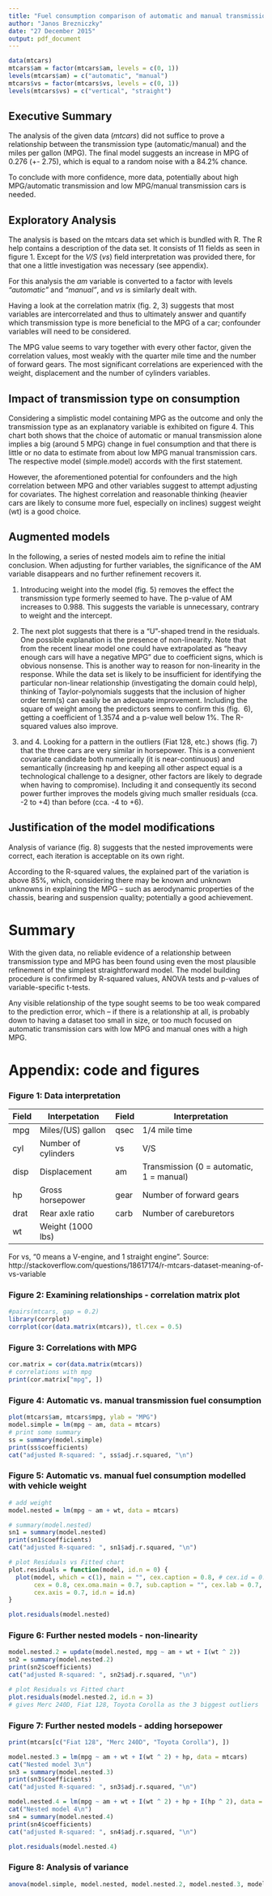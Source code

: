 ```yaml
---
title: "Fuel consumption comparison of automatic and manual transmission cars"
author: "Janos Brezniczky"
date: "27 December 2015"
output: pdf_document
---
```


```r
data(mtcars)
mtcars$am = factor(mtcars$am, levels = c(0, 1))
levels(mtcars$am) = c("automatic", "manual")
mtcars$vs = factor(mtcars$vs, levels = c(0, 1))
levels(mtcars$vs) = c("vertical", "straight")
```

## Executive Summary

The analysis of the given data (_mtcars_) did not suffice to prove a 
relationship between the transmission type (automatic/manual) and the miles per 
gallon (MPG). The final model suggests an increase in MPG of 0.276 (+- 2.75), 
which is equal to a random noise with a 84.2% chance.

To conclude with more confidence, more data, potentially about high MPG/automatic 
transmission and low MPG/manual transmission cars is needed.

## Exploratory Analysis

The analysis is based on the mtcars data set which is bundled with R. The R help
contains a description of the data set. It consists of 11 fields as seen in
figure 1. Except for the _V/S_ (_vs_) field interpretation was provided there, 
for that one a little investigation was necessary (see appendix).

For this analysis the _am_ variable is converted to a factor with levels
_"automatic"_ and _"manual"_, and _vs_ is similarly dealt with.

Having a look at the correlation matrix (fig. 2, 3) suggests that most variables 
are intercorrelated and thus to ultimately answer and quantify which transmission
type is more beneficial to the MPG of a car; confounder variables will need to 
be considered.

The MPG value seems to vary together with every other factor, given the 
correlation values, most weakly with the quarter mile time and the number of 
forward gears. The most significant correlations are experienced with
the weight, displacement and the number of cylinders variables.

## Impact of transmission type on consumption

Considering a simplistic model containing MPG as the outcome and only the 
transmission type as an explanatory variable is exhibited on figure 4. This 
chart both shows that the choice of automatic or manual transmission alone 
implies a big (around 5 MPG) change in fuel consumption and that there is little
or no data to estimate from about low MPG manual transmission cars.
The respective model (simple.model) accords with the first statement.

However, the aforementioned potential for confounders and the high correlation 
between MPG and other variables suggest to attempt adjusting for covariates.
The highest correlation and reasonable thinking (heavier cars are likely to 
consume more fuel, especially on inclines) suggest weight (wt) is a good 
choice.

## Augmented models

In the following, a series of nested models aim to refine the initial
conclusion. When adjusting for further variables, the significance of the AM
variable disappears and no further refinement recovers it.

1. Introducing weight into the model (fig. 5) removes the effect the 
transmission type formerly seemed to have. The p-value of AM increases to 0.988.
This suggests the variable is unnecessary, contrary to weight and the intercept.

2. The next plot suggests that there is a "U"-shaped trend in the residuals. One 
possible explanation is the presence of non-linearity. Note that from the recent
linear model one could have extrapolated as "heavy enough cars will have a 
negative MPG" due to coefficient signs, which is obvious nonsense. This is 
another way to reason for non-linearity in the response.
While the data set is likely to be insufficient for identifying the particular
non-linear relationship (investigating the domain could help), thinking of 
Taylor-polynomials suggests that the inclusion of higher order term(s) can 
easily be an adequate improvement.
Including the square of weight among the predictors seems to confirm this (fig. 
6), getting a coefficient of 1.3574 and a p-value well below 1%. The R-squared 
values also improve.

3. and 4. Looking for a pattern in the outliers (Fiat 128, etc.) shows (fig. 7)
that the three cars are very similar in horsepower. This is a convenient covariate 
candidate both numerically (it is near-continuous) and semantically (increasing 
hp and keeping all other aspect equal is a technological challenge to a 
designer, other factors are likely to degrade when having to compromise).
Including it and consequently its second power further improves the models 
giving much smaller residuals (cca. -2 to +4) than before (cca. -4 to +6).

## Justification of the model modifications

Analysis of variance (fig. 8) suggests that the nested improvements were 
correct, each iteration is acceptable on its own right.

According to the R-squared values, the explained part of the variation is above
85%, which, considering there may be known and unknown unknowns in explaining 
the MPG -- such as aerodynamic properties of the chassis, bearing and suspension 
quality; potentially a good achievement.

# Summary

With the given data, no reliable evidence of a relationship between 
transmission type and MPG has been found using even the most plausible 
refinement of the simplest straightforward model.
The model building procedure is confirmed by R-squared values, ANOVA tests and
p-values of variable-specific t-tests.

Any visible relationship of the type sought seems to be too weak compared to the 
prediction error, which -- if there is a relationship at all, is probably down 
to having a dataset too small in size, or too much focused on automatic 
transmission cars with low MPG and manual ones with a high MPG.

# Appendix: code and figures

### Figure 1: Data interpretation

Field|Interpetation|Field|Interpretation
-----|-------------|-----|--------------
mpg|Miles/(US) gallon|qsec|1/4 mile time
cyl|Number of cylinders|vs|V/S
disp|Displacement|am|Transmission (0 = automatic, 1 = manual)
hp|Gross horsepower|gear|Number of forward gears
drat|Rear axle ratio|carb|Number of careburetors
wt|Weight (1000 lbs)||

For vs, "0 means a V-engine, and 1 straight engine". Source:
http://stackoverflow.com/questions/18617174/r-mtcars-dataset-meaning-of-vs-variable

<!-- TODO: a ggplot2 alternative, if exists, is preferred (use alpha) -->
### Figure 2: Examining relationships - correlation matrix plot
```r
#pairs(mtcars, gap = 0.2)
library(corrplot)
corrplot(cor(data.matrix(mtcars)), tl.cex = 0.5)
```

### Figure 3: Correlations with MPG
```r
cor.matrix = cor(data.matrix(mtcars))
# correlations with mpg
print(cor.matrix["mpg", ])
```

### Figure 4: Automatic vs. manual transmission fuel consumption

```r
plot(mtcars$am, mtcars$mpg, ylab = "MPG")
model.simple = lm(mpg ~ am, data = mtcars)
# print some summary
ss = summary(model.simple)
print(ss$coefficients)
cat("adjusted R-squared: ", ss$adj.r.squared, "\n")
```

### Figure 5: Automatic vs. manual fuel consumption modelled with vehicle weight
```r
# add weight
model.nested = lm(mpg ~ am + wt, data = mtcars)

# summary(model.nested)
sn1 = summary(model.nested)
print(sn1$coefficients)
cat("adjusted R-squared: ", sn1$adj.r.squared, "\n")

# plot Residuals vs Fitted chart
plot.residuals = function(model, id.n = 0) {
  plot(model, which = c(1), main = "", cex.caption = 0.8, # cex.id = 0.4, 
       cex = 0.8, cex.oma.main = 0.7, sub.caption = "", cex.lab = 0.7, 
       cex.axis = 0.7, id.n = id.n)
}

plot.residuals(model.nested)
```

### Figure 6: Further nested models - non-linearity
```r
model.nested.2 = update(model.nested, mpg ~ am + wt + I(wt ^ 2))
sn2 = summary(model.nested.2)
print(sn2$coefficients)
cat("adjusted R-squared: ", sn2$adj.r.squared, "\n")

# plot Residuals vs Fitted chart
plot.residuals(model.nested.2, id.n = 3)
# gives Merc 240D, Fiat 128, Toyota Corolla as the 3 biggest outliers
```

### Figure 7: Further nested models - adding horsepower
```r
print(mtcars[c("Fiat 128", "Merc 240D", "Toyota Corolla"), ])

model.nested.3 = lm(mpg ~ am + wt + I(wt ^ 2) + hp, data = mtcars)
cat("Nested model 3\n")
sn3 = summary(model.nested.3)
print(sn3$coefficients)
cat("adjusted R-squared: ", sn3$adj.r.squared, "\n")

model.nested.4 = lm(mpg ~ am + wt + I(wt ^ 2) + hp + I(hp ^ 2), data = mtcars)
cat("Nested model 4\n")
sn4 = summary(model.nested.4)
print(sn4$coefficients)
cat("adjusted R-squared: ", sn4$adj.r.squared, "\n")

plot.residuals(model.nested.4)
```

### Figure 8: Analysis of variance

```r
anova(model.simple, model.nested, model.nested.2, model.nested.3, model.nested.4)
```
